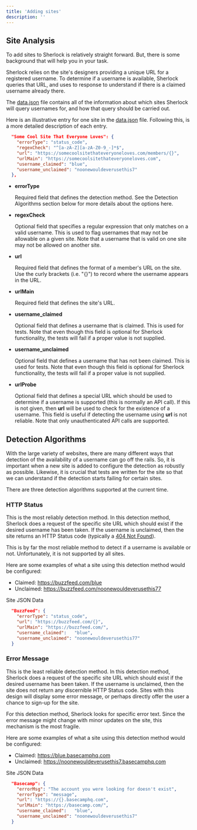 ```yaml
---
title: 'Adding sites'
description: ''
---
```


## Site Analysis

To add sites to Sherlock is relatively straight forward.  But, there is some background that will help
you in your task.

Sherlock relies on the site's designers providing a unique URL for a registered username.  To determine
if a username is available, Sherlock queries that URL, and uses to response to understand if there is
a claimed username already there.

The [data.json](https://github.com/sherlock-project/sherlock/blob/master/sherlock/resources/data.json) file contains all of the
information about which sites Sherlock will query usernames for, and how that query should be 
carried out.

Here is an illustrative entry for one site in the 
[data.json](https://github.com/sherlock-project/sherlock/blob/master/data.json) file.  Following this, is a
more detailed description of each entry.

```json
  "Some Cool Site That Everyone Loves": {
    "errorType": "status_code",
    "regexCheck": "^[a-zA-Z][a-zA-Z0-9_-]*$",
    "url": "https://somecoolsitethateveryoneloves.com/members/{}",
    "urlMain": "https://somecoolsitethateveryoneloves.com",
    "username_claimed": "blue",
    "username_unclaimed": "noonewouldeverusethis7"
  },
```

- **errorType**

  Required field that defines the detection method.
  See the Detection Algorithms section below for more details about the options here.

- **regexCheck**

  Optional field that specifies a regular expression that only matches on a valid username.
  This is used to flag usernames that may not be allowable on a given site.  Note that
  a username that is valid on one site may not be allowed on another site.
- **url**

  Required field that defines the format of a member's URL on the site.
  Use the curly brackets (i.e. "{}") to record where the username appears in the URL.
- **urlMain**

  Required field that defines the site's URL.
- **username_claimed**

  Optional field that defines a username that is claimed.  This is used for tests.
  Note that even though this field is optional for Sherlock functionality, the tests
  will fail if a proper value is not supplied.
- **username_unclaimed**

  Optional field that defines a username that has not been claimed.  This is used for tests.
  Note that even though this field is optional for Sherlock functionality, the tests
  will fail if a proper value is not supplied.

- **urlProbe**

  Optional field that defines a special URL which should be used to determine if a username is supported (this is normally an API call).  If this is not given, then **url** will be used to check for the existence of a username.  This field is useful if detecting the username using **url** is not reliable.  Note that only unauthenticated API calls are supported.

## Detection Algorithms
With the large variety of websites, there are many different ways that detection of the availability of a username can go off the rails.  So, it is important when a new site is added to configure the detection as robustly as possible.  Likewise, it is crucial that tests are written for the site so that we can understand if the detection starts failing for certain sites.

There are three detection algorithms supported at the current time.
### HTTP Status
This is the most reliably detection method.  In this detection method, Sherlock does a request of the specific site URL which should exist if the desired username has been taken.  If the username is unclaimed, then the site returns an HTTP Status code (typically a [404 Not Found](https://en.wikipedia.org/wiki/HTTP_404)).

This is by far the most reliable method to detect if a username is available or not.  Unfortunately, it is not supported by all sites.

Here are some examples of what a site using this detection method would be configured:
* Claimed:   https://buzzfeed.com/blue
* Unclaimed: https://buzzfeed.com/noonewouldeverusethis77

Site JSON Data
```json
  "BuzzFeed": {
    "errorType": "status_code",
    "url": "https://buzzfeed.com/{}",
    "urlMain": "https://buzzfeed.com/",
    "username_claimed":   "blue",
    "username_unclaimed": "noonewouldeverusethis77"
  }
```

### Error Message
This is the least reliable detection method.  In this detection method, Sherlock does a request of the specific site URL which should exist if the desired username has been taken.  If the username is unclaimed, then the site does not return any discernible HTTP Status code.  Sites with this design will display some error message, or perhaps directly offer the user a chance to sign-up for the site.

For this detection method, Sherlock looks for specific error text.  Since the error message might change with minor updates on the site, this mechanism is the most fragile.

Here are some examples of what a site using this detection method would be configured:
* Claimed:   https://blue.basecamphq.com
* Unclaimed: https://noonewouldeverusethis7.basecamphq.com

Site JSON Data
```json
  "Basecamp": {
    "errorMsg": "The account you were looking for doesn't exist",
    "errorType": "message",
    "url": "https://{}.basecamphq.com",
    "urlMain": "https://basecamp.com/",
    "username_claimed":   "blue",
    "username_unclaimed": "noonewouldeverusethis7"
  }
```